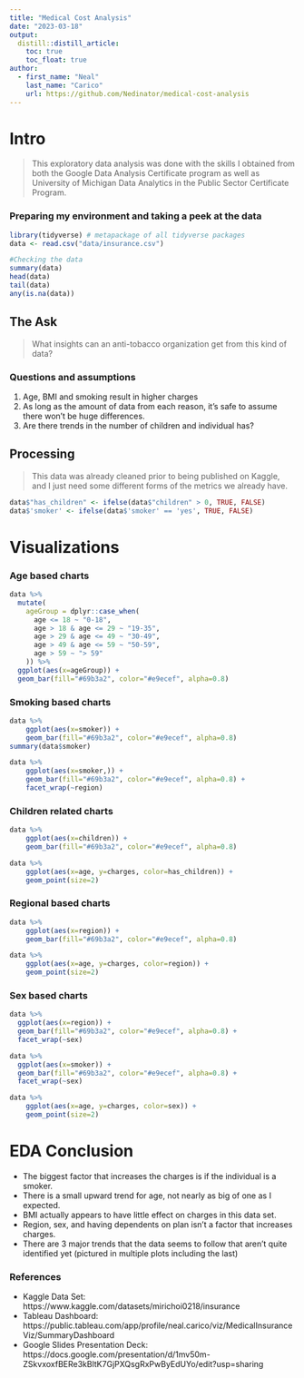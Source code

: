 ```yaml
---
title: "Medical Cost Analysis"
date: "2023-03-18"
output:
  distill::distill_article:
    toc: true
    toc_float: true
author: 
  - first_name: "Neal"
    last_name: "Carico"
    url: https://github.com/Nedinator/medical-cost-analysis
---
```

# Intro
> This exploratory data analysis was done with the skills I obtained from both the Google Data Analysis Certificate program as well as University of Michigan Data Analytics in the Public Sector Certificate Program.

### Preparing my environment and taking a peek at the data

```r
library(tidyverse) # metapackage of all tidyverse packages
data <- read.csv("data/insurance.csv")
```

```r
#Checking the data
summary(data)
head(data)
tail(data)
any(is.na(data))
```

## The Ask
> What insights can an anti-tobacco organization get from this kind of data? 

### Questions and assumptions

  1. Age, BMI and smoking result in higher charges
  2. As long as the amount of data from each reason, it's safe to assume there won't be huge differences.
  3. Are there trends in the number of children and individual has?

## Processing
> This data was already cleaned prior to being published on Kaggle, and I just need some different forms of the metrics we already have.

```r
data$"has_children" <- ifelse(data$"children" > 0, TRUE, FALSE)
data$'smoker' <- ifelse(data$'smoker' == 'yes', TRUE, FALSE)
```

# Visualizations

### Age based charts

```r
data %>% 
  mutate(
    ageGroup = dplyr::case_when(
      age <= 18 ~ "0-18",
      age > 18 & age <= 29 ~ "19-35",
      age > 29 & age <= 49 ~ "30-49",
      age > 49 & age <= 59 ~ "50-59",
      age > 59 ~ "> 59"
    )) %>%
  ggplot(aes(x=ageGroup)) +
  geom_bar(fill="#69b3a2", color="#e9ecef", alpha=0.8)
```

### Smoking based charts

```r
data %>%
    ggplot(aes(x=smoker)) + 
    geom_bar(fill="#69b3a2", color="#e9ecef", alpha=0.8)
summary(data$smoker)
```

```r
data %>%
    ggplot(aes(x=smoker,)) + 
    geom_bar(fill="#69b3a2", color="#e9ecef", alpha=0.8) + 
    facet_wrap(~region)
```

### Children related charts

```r
data %>%
    ggplot(aes(x=children)) + 
    geom_bar(fill="#69b3a2", color="#e9ecef", alpha=0.8)
```

```r
data %>%
    ggplot(aes(x=age, y=charges, color=has_children)) + 
    geom_point(size=2)
```

### Regional based charts

```r
data %>%
    ggplot(aes(x=region)) + 
    geom_bar(fill="#69b3a2", color="#e9ecef", alpha=0.8)
```

```r
data %>%
    ggplot(aes(x=age, y=charges, color=region)) + 
    geom_point(size=2)
```

### Sex based charts

```r
data %>%
  ggplot(aes(x=region)) +
  geom_bar(fill="#69b3a2", color="#e9ecef", alpha=0.8) + 
  facet_wrap(~sex)
```

```r
data %>%
  ggplot(aes(x=smoker)) +
  geom_bar(fill="#69b3a2", color="#e9ecef", alpha=0.8) + 
  facet_wrap(~sex)
```

```r
data %>% 
    ggplot(aes(x=age, y=charges, color=sex)) + 
    geom_point(size=2)
```

# EDA Conclusion

-   The biggest factor that increases the charges is if the individual is a smoker.
-   There is a small upward trend for age, not nearly as big of one as I expected.
-   BMI actually appears to have little effect on charges in this data set.
-   Region, sex, and having dependents on plan isn't a factor that increases charges.
-   There are 3 major trends that the data seems to follow that aren't quite identified yet (pictured in multiple plots including the last)


### References 

- Kaggle Data Set: https://www.kaggle.com/datasets/mirichoi0218/insurance
- Tableau Dashboard: https://public.tableau.com/app/profile/neal.carico/viz/MedicalInsuranceViz/SummaryDashboard
- Google Slides Presentation Deck: https://docs.google.com/presentation/d/1mv50m-ZSkvxoxfBERe3kBltK7GjPXQsgRxPwByEdUYo/edit?usp=sharing

